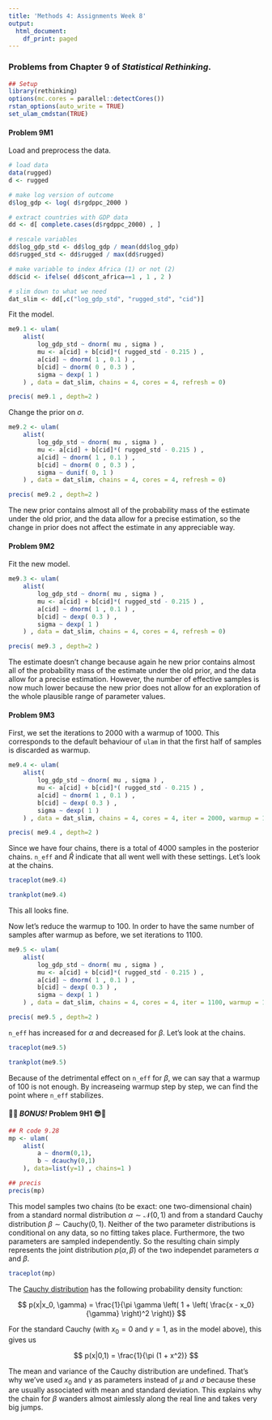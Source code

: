 ```yaml
---
title: 'Methods 4: Assignments Week 8'
output:
  html_document:
    df_print: paged
---
```



### Problems from Chapter 9 of *Statistical Rethinking*.

```r
## Setup
library(rethinking)
options(mc.cores = parallel::detectCores())
rstan_options(auto_write = TRUE)
set_ulam_cmdstan(TRUE)
```


#### Problem 9M1

Load and preprocess the data.

```r
# load data
data(rugged)
d <- rugged

# make log version of outcome
d$log_gdp <- log( d$rgdppc_2000 )

# extract countries with GDP data
dd <- d[ complete.cases(d$rgdppc_2000) , ]

# rescale variables
dd$log_gdp_std <- dd$log_gdp / mean(dd$log_gdp)
dd$rugged_std <- dd$rugged / max(dd$rugged)

# make variable to index Africa (1) or not (2)
dd$cid <- ifelse( dd$cont_africa==1 , 1 , 2 )

# slim down to what we need
dat_slim <- dd[,c("log_gdp_std", "rugged_std", "cid")]
```

Fit the model.

```r
me9.1 <- ulam(
    alist(
        log_gdp_std ~ dnorm( mu , sigma ) ,
        mu <- a[cid] + b[cid]*( rugged_std - 0.215 ) ,
        a[cid] ~ dnorm( 1 , 0.1 ) ,
        b[cid] ~ dnorm( 0 , 0.3 ) ,
        sigma ~ dexp( 1 )
    ) , data = dat_slim, chains = 4, cores = 4, refresh = 0)

precis( me9.1 , depth=2 )
```

Change the prior on $\sigma$.

```r
me9.2 <- ulam(
    alist(
        log_gdp_std ~ dnorm( mu , sigma ) ,
        mu <- a[cid] + b[cid]*( rugged_std - 0.215 ) ,
        a[cid] ~ dnorm( 1 , 0.1 ) ,
        b[cid] ~ dnorm( 0 , 0.3 ) ,
        sigma ~ dunif( 0, 1 )
    ) , data = dat_slim, chains = 4, cores = 4, refresh = 0)

precis( me9.2 , depth=2 )
```

The new prior contains almost all of the probability mass of the estimate under the old prior, and the data allow for a precise estimation, so the change in prior does not affect the estimate in any appreciable way.

#### Problem 9M2

Fit the new model.

```r
me9.3 <- ulam(
    alist(
        log_gdp_std ~ dnorm( mu , sigma ) ,
        mu <- a[cid] + b[cid]*( rugged_std - 0.215 ) ,
        a[cid] ~ dnorm( 1 , 0.1 ) ,
        b[cid] ~ dexp( 0.3 ) ,
        sigma ~ dexp( 1 )
    ) , data = dat_slim, chains = 4, cores = 4, refresh = 0)

precis( me9.3 , depth=2 )
```

The estimate doesn't change because again he new prior contains almost all of the probability mass of the estimate under the old prior, and the data allow for a precise estimation. However, the number of effective samples is now much lower because the new prior does not allow for an exploration of the whole plausible range of parameter values.

#### Problem 9M3

First, we set the iterations to 2000 with a warmup of 1000. This corresponds to the default behaviour of `ulam` in that the first half of samples is discarded as warmup.

```r
me9.4 <- ulam(
    alist(
        log_gdp_std ~ dnorm( mu , sigma ) ,
        mu <- a[cid] + b[cid]*( rugged_std - 0.215 ) ,
        a[cid] ~ dnorm( 1 , 0.1 ) ,
        b[cid] ~ dexp( 0.3 ) ,
        sigma ~ dexp( 1 )
    ) , data = dat_slim, chains = 4, cores = 4, iter = 2000, warmup = 1000, refresh = 0)

precis( me9.4 , depth=2 )
```

Since we have four chains, there is a total of 4000 samples in the posterior chains. `n_eff` and $\hat{R}$ indicate that all went well with these settings. Let's look at the chains.

```r
traceplot(me9.4)
```
```r
trankplot(me9.4)
```
This all looks fine.

Now let's reduce the warmup to 100. In order to have the same number of samples after warmup as before, we set iterations to 1100.

```r
me9.5 <- ulam(
    alist(
        log_gdp_std ~ dnorm( mu , sigma ) ,
        mu <- a[cid] + b[cid]*( rugged_std - 0.215 ) ,
        a[cid] ~ dnorm( 1 , 0.1 ) ,
        b[cid] ~ dexp( 0.3 ) ,
        sigma ~ dexp( 1 )
    ) , data = dat_slim, chains = 4, cores = 4, iter = 1100, warmup = 100, refresh = 0)

precis( me9.5 , depth=2 )
```

`n_eff` has increased for $\alpha$ and decreased for $\beta$. Let's look at the chains.

```r
traceplot(me9.5)
```
```r
trankplot(me9.5)
```

Because of the detrimental effect on `n_eff` for $\beta$, we can say that a warmup of 100 is not enough. By increaseing warmup step by step, we can find the point where `n_eff` stabilizes.

####  🤩🤓 _BONUS!_ Problem 9H1 😎🤩

```r
## R code 9.28
mp <- ulam(
    alist(
        a ~ dnorm(0,1),
        b ~ dcauchy(0,1)
    ), data=list(y=1) , chains=1 )

## precis
precis(mp)
```

This model samples two chains (to be exact: one two-dimensional chain) from a standard normal distribution $\alpha \sim \mathcal{N}(0, 1)$ and from a standard Cauchy distribution $\beta \sim \text{Cauchy}(0, 1)$. Neither of the two parameter distributions is conditional on any data, so no fitting takes place. Furthermore, the two parameters are sampled independently. So the resulting chain simply represents the joint distribution $p(\alpha, \beta)$ of the two independet parameters $\alpha$ and $\beta$.

```r
traceplot(mp)
```

The [Cauchy distribution](https://en.wikipedia.org/wiki/Cauchy_distribution) has the following probability density function:

$$
p(x|x_0, \gamma) = \frac{1}{\pi \gamma \left( 1 + \left( \frac{x - x_0}{\gamma} \right)^2 \right)}
$$

For the standard Cauchy (with $x_0 = 0$ and $\gamma = 1$, as in the model above), this gives us

$$
p(x|0,1) = \frac{1}{\pi (1 + x^2)}
$$

The mean and variance of the Cauchy distribution are undefined. That's why we've used $x_0$ and $\gamma$ as parameters instead of $\mu$ and $\sigma$ because these are usually associated with mean and standard deviation. This explains why the chain for $\beta$ wanders almost aimlessly along the real line and takes very big jumps.

